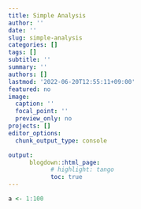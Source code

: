 ```yaml
---
title: Simple Analysis
author: ''
date: ''
slug: simple-analysis
categories: []
tags: []
subtitle: ''
summary: ''
authors: []
lastmod: '2022-06-20T12:55:11+09:00'
featured: no
image:
  caption: ''
  focal_point: ''
  preview_only: no
projects: []
editor_options: 
  chunk_output_type: console

output:
      blogdown::html_page:
            # highlight: tango
            toc: true
---
```


<!-- disable_codefolding: false #to turn off code folding for the post. -->
<!-- Set codefolding_show: show #to hide the code blocks in the post -->
<!-- Set codefolding_nobutton: false -->



<!-- <div class="toggle"><button>Click</button> -->
<!-- <div class="fold s"> -->
```r
a <- 1:100
```
<!-- </div> -->

